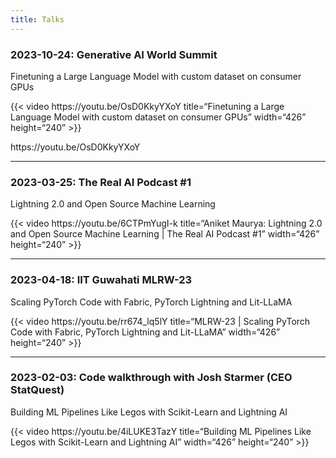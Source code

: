 ```yaml
---
title: Talks
---
```

### 2023-10-24: Generative AI World Summit

Finetuning a Large Language Model with custom dataset on consumer GPUs

{{< video https://youtu.be/OsD0KkyYXoY
    title="Finetuning a Large Language Model with custom dataset on consumer GPUs"
    width="426" height="240"
>}}

https://youtu.be/OsD0KkyYXoY

---


### 2023-03-25: The Real AI Podcast #1

Lightning 2.0 and Open Source Machine Learning

{{< video https://youtu.be/6CTPmYugI-k
    title="Aniket Maurya: Lightning 2.0 and Open Source Machine Learning | The Real AI Podcast #1"
    width="426" height="240"
>}}

---

### 2023-04-18: IIT Guwahati MLRW-23
Scaling PyTorch Code with Fabric, PyTorch Lightning and Lit-LLaMA

{{< video https://youtu.be/rr674_lq5lY
    title="MLRW-23 | Scaling PyTorch Code with Fabric, PyTorch Lightning and Lit-LLaMA"
    width="426" height="240"
>}}

---

### 2023-02-03: Code walkthrough with Josh Starmer (CEO StatQuest)

Building ML Pipelines Like Legos with Scikit-Learn and Lightning AI

{{< video  https://youtu.be/4iLUKE3TazY
    title="Building ML Pipelines Like Legos with Scikit-Learn and Lightning AI"
    width="426" height="240"
>}}
